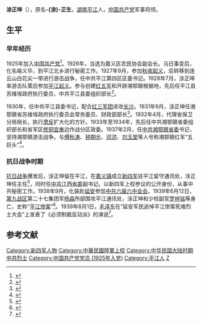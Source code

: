 {{NoteTA
|T = zh-cn:涂正坤; zh-hk:涂正坤; zh-tw:涂正坤;
|1 = zh-cn:涂正坤; zh-hk:涂正坤; zh-tw:涂正坤;
}}
{{Infobox_officeholder
| name = 涂正坤
| image name = Tu Zheng Kun.jpg
| width = 200px
| now = [[新四军|新四军]]驻[[平江|平江]]留守通讯处主任
| period = 
| Sex = 男 
| party = {{CPC}}
| Native place =
| date of birth =1897年11月
| date of death = 1939年6月12日（41岁）
| place of birth = {{QIN}}[[湖南省|湖南省]][[平江县|平江县]]
| place of death = {{ROC}}[[湖南省|湖南省]][[平江县|平江县]]
| educate = 
| past = 
}}
'''涂正坤'''（{{bd|1897年|11月|1939年|6月12日}}），原名'''-{涂}-正生'''，[[湖南|湖南]][[平江|平江]]人，[[中国共产党|中国共产党]]军事将领。

== 生平 ==
=== 早年经历 ===
1925年加入[[中国共产党|中国共产党]]<ref>{{cite book|title=中国革命史手册|author=陈荣华|year=1986|publisher=华中师范大学出版社|pages=422}}</ref>。1926年，当选为嘉义区农民协会副会长。马日事变后，化名喻义华，到平江北乡进行秘密工作。1927年9月，参加[[秋收起义|秋收起义]]，后转移到连云山白花尖一带进行游击战争，任中共平江第四区区委书记。1928年7月，涂正坤率游击队策应参加[[平江起义|平江起义]]。参与创建[[红五军|红五军]]和开辟湘鄂赣根据地，先后任平江县苏维埃政府执行委员、中共平江县委组织部长<ref>{{cite book|title=革命烈士传 5|author=《革命烈士传》编辑委员会|pages=286-291|location=北京|publisher=人民出版社|year=1990|isbn=7-80023-164-X}}</ref>。

1930年，任中共平江县委书记，配合[[红三军团|红三军团]]进攻[[长沙|长沙]]。1931年9月，涂正坤任湘鄂赣省苏维埃政府执行委员会常务委员、财政部部长<ref>{{cite book|title=新四军英烈志|editor=新四军战史编辑室|pages=111|location=北京|publisher=解放军出版社|year=2000|isbn=7-5065-3846-6}}</ref>。1932年4月，代理省保卫分局局长，执行[[肃反|肃反]]扩大化的方针。1933年至1934年，先后任中共湘鄂赣省委组织部长和省军区[[修水|修]][[铜鼓|铜]][[宜春|宜]][[奉新|奉]]边作战分区政委。1937年2月，任[[中共湘鄂赣省委|中共湘鄂赣省委]]书记，坚持湘鄂赣游击战争。与[[傅秋涛|傅秋涛]]、[[钟期光|钟期光]]、[[邓洪|邓洪]]、[[刘玉堂|刘玉堂]]等人号称湘鄂赣红军“五巨头”<ref>{{cite journal|title=荣获3枚一级勋章的47位开国上将功勋榜(十六)|author=欧阳青|journal=党史纵览|year=2014|issue=4|url=http://mall.cnki.net/magazine/Article/DSZL201404005.htm|access-date=2015-07-31|archive-date=2020-07-21|archive-url=https://web.archive.org/web/20200721172740/https://mall.cnki.net/magazine/Article/DSZL201404005.htm|dead-url=no}}</ref>。

=== 抗日战争时期 ===
[[抗日战争|抗日战争]]爆发后，涂正坤留在平江，在[[嘉义镇|嘉义镇]]成立[[新四军|新四军]]驻平江留守通讯处，涂正坤任主任<ref>{{cite book|title=八路军新四军驻各地办事机构 5 新四军驻江西地区办事机构|editor=中国人民解放军历史资料丛书编审委员会|pages=454|location=北京|publisher=军事科学出版社|year=2009|isbn=978-7-80237-194-1}}</ref>，同时任[[中共江西省委|中共江西省委]]副书记。以新四军上校参议的公开身份，从事中共秘密工作。1938年9月，化装赴[[延安|延安]]参加[[中共六届六中全会|中共六届六中全会]]。1939年6月12日，[[第九战区|第九战区]]第二十七集团军[[杨森|杨森]]所部围攻平江通讯处，涂正坤和少校副官[[罗梓铭|罗梓铭]]等身亡，史称“[[平江惨案|平江惨案]]”<ref>{{cite book|title=平江惨案史料汇编|editor=平江县委党史资料征集办公室|pages=15-35|publisher=北京：中国人民解放军政治学院出版社|year=1985}}</ref>。1939年8月1日，[[毛泽东|毛泽东]]在“延安军民追悼平江惨案死难烈士大会”上发表了《必须制裁反动派》的演说<ref>{{cite book|title=毛泽东选集|volume=第二卷|year=1991|location=北京|publisher=人民出版社|pages=575-579|isbn=978-7-01-000919-3}}</ref>。

== 参考文献 ==
{{Reflist}}

{{DEFAULTSORT:T}}
[[Category:新四军人物|Category:新四军人物]]
[[Category:中華民國陸軍上校|Category:中華民國陸軍上校]]
[[Category:中华民国大陆时期中共烈士|Category:中华民国大陆时期中共烈士]]
[[Category:中国共产党党员_(1925年入党)|Category:中国共产党党员 (1925年入党)]]
[[Category:平江人|Category:平江人]]
[[Category:涂姓|Z]]